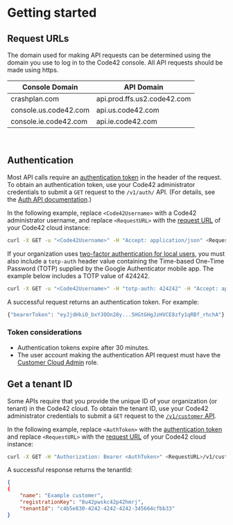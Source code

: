 # Getting started

## Request URLs

The domain used for making API requests can be determined using the domain you use to log in to the Code42 console. All API requests should be made using https.

| Console Domain | API Domain |
| ---------------| -----------|
| crashplan.com  | api.prod.ffs.us2.code42.com |
| console.us.code42.com  | api.us.code42.com |
| console.ie.code42.com  | api.ie.code42.com |

<br>

## Authentication

Most API calls require an [authentication token](https://support.code42.com/Administrator/Cloud/Monitoring_and_managing/Code42_API_resources/Code42_API_authentication_methods#Use_token_authentication) in the header of the request. To obtain an authentication token, use your Code42 administrator credentials to submit a `GET` request to the `/v1/auth/` API. (For details, see the [Auth API documentation](/api/#tag/Auth).)

In the following example, replace `<Code42Username>` with a Code42 administrator username, and replace `<RequestURL>` with the [request URL](#request-urls) of your Code42 cloud instance:

```bash
curl -X GET -u "<Code42Username>" -H "Accept: application/json" <RequestURL>/v1/auth/
```

If your organization uses [two-factor authentication for local users](https://support.code42.com/Administrator/Cloud/Configuring/Two-factor_authentication_for_local_users), you must also include a `totp-auth` header value containing the Time-based One-Time Password (TOTP) supplied by the Google Authenticator mobile app. The example below includes a TOTP value of 424242.

```bash
curl -X GET -u "<Code42Username>" -H "totp-auth: 424242" -H "Accept: application/json" <RequestURL>/v1/auth/
```

A successful request returns an authentication token. For example:

```bash
{"bearerToken": "eyJjdHkiO_bxYJOOn28y...5HGtGHgJzHVCE8zfy1qRBf_rhchA"}
```

### Token considerations

* Authentication tokens expire after 30 minutes.
* The user account making the authentication API request must have the [Customer Cloud Admin](https://support.code42.com/Administrator/Cloud/Monitoring_and_managing/Roles_reference#Customer_Cloud_Admin) role.

## Get a tenant ID

Some APIs require that you provide the unique ID of your organization (or tenant) in the Code42 cloud. To obtain the tenant ID, use your Code42 administrator credentials to submit a `GET` request to the [`/v1/customer` API](/api/#tag/Customer).

In the following example, replace `<AuthToken>` with the [authentication token](#authentication) and replace `<RequestURL>` with the [request URL](#request-urls) of your Code42 cloud instance:

```bash
curl -X GET -H "Authorization: Bearer <AuthToken>" <RequestURL>/v1/customer
```

A successful response returns the tenantId:

```json
{
{
    "name": "Example customer",
    "registrationKey": "8u42pwskc42p42hmrj",
    "tenantId": "c4b5e830-4242-4242-4242-345664cfbb33"
}
```
